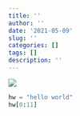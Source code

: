 ```yaml
---
title: ''
author: ''
date: '2021-05-09'
slug: ''
categories: []
tags: []
description: ''
---
```

![](/post/2021-05-09-_files/Screen Shot 2021-04-14 at 11.49.41 PM.png)


```python
hw = "hello world"
hw[0:11]
```

